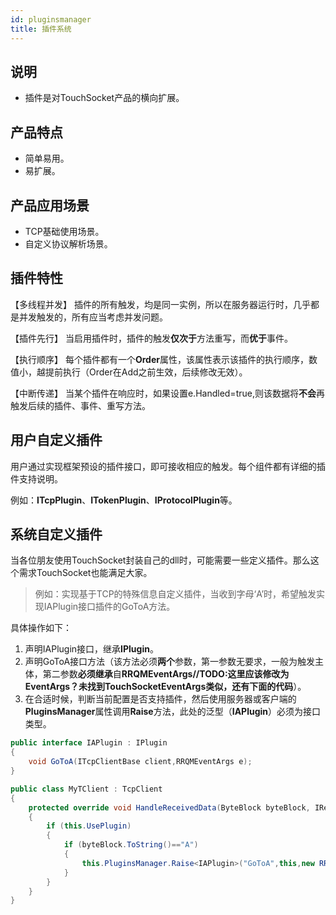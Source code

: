 ```yaml
---
id: pluginsmanager
title: 插件系统
---
```


## 说明
- 插件是对TouchSocket产品的横向扩展。
## 产品特点

- 简单易用。
- 易扩展。
## 产品应用场景

- TCP基础使用场景。
- 自定义协议解析场景。
## 插件特性
【多线程并发】
插件的所有触发，均是同一实例，所以在服务器运行时，几乎都是并发触发的，所有应当考虑并发问题。

【插件先行】
当启用插件时，插件的触发**仅次于**方法重写，而**优于**事件。

【执行顺序】
每个插件都有一个**Order**属性，该属性表示该插件的执行顺序，数值小，越提前执行（Order在Add之前生效，后续修改无效）。

【中断传递】
当某个插件在响应时，如果设置e.Handled=true,则该数据将**不会**再触发后续的插件、事件、重写方法。

## 用户自定义插件
用户通过实现框架预设的插件接口，即可接收相应的触发。每个组件都有详细的插件支持说明。

例如：**ITcpPlugin**、**ITokenPlugin**、**IProtocolPlugin**等。

## 系统自定义插件
当各位朋友使用TouchSocket封装自己的dll时，可能需要一些定义插件。那么这个需求TouchSocket也能满足大家。
> 例如：实现基于TCP的特殊信息自定义插件，当收到字母‘A’时，希望触发实现IAPlugin接口插件的GoToA方法。

具体操作如下：

1. 声明IAPlugin接口，继承**IPlugin**。
2. 声明GoToA接口方法（该方法必须**两个**参数，第一参数无要求，一般为触发主体，第二参数**必须继承**自**RRQMEventArgs//TODO:这里应该修改为EventArgs？未找到TouchSocketEventArgs类似，还有下面的代码**）。
3. 在合适时候，判断当前配置是否支持插件，然后使用服务器或客户端的**PluginsManager**属性调用**Raise**方法，此处的泛型（**IAPlugin**）必须为接口类型。
```csharp
public interface IAPlugin : IPlugin
{
    void GoToA(ITcpClientBase client,RRQMEventArgs e);
}
```
```csharp
public class MyTClient : TcpClient
{
    protected override void HandleReceivedData(ByteBlock byteBlock, IRequestInfo requestInfo)
    {
        if (this.UsePlugin)
        {
            if (byteBlock.ToString()=="A")
            {
                this.PluginsManager.Raise<IAPlugin>("GoToA",this,new RRQMEventArgs());
            }
        }
    }
}
```
